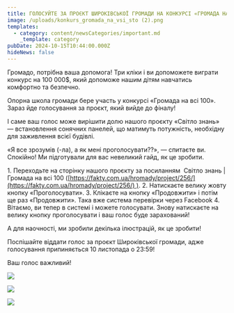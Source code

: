 ```yaml
---
title: ГОЛОСУЙТЕ ЗА ПРОЄКТ ШИРОКІВСЬКОЇ ГРОМАДИ НА КОНКУРСІ «ГРОМАДА НА ВСІ 100»!
image: /uploads/konkurs_gromada_na_vsi_sto (2).png
templates:
  - category: content/newsCategories/important.md
    _template: category
pubDate: 2024-10-15T10:44:00.000Z
hideNews: false
---
```


Громадо, потрібна ваша допомога! Три кліки і ви допоможете виграти конкурс на 100 000$, який допоможе нашим дітям навчатись комфортно та безпечно.

Опорна школа громади бере участь у конкурсі «Громада на всі 100». Зараз йде голосування за проєкт, який вийде до фіналу!

І саме ваш голос може вирішити долю нашого проєкту «Світло знань» — встановлення сонячних панелей, що матимуть потужність, необхідну для заживлення всієї будівлі.

«Я все зрозумів (-ла), а як мені проголосувати??», — спитаєте ви. Спокійно! Ми підготували для вас невеликий гайд, як це зробити. 

1\. Переходьте на сторінку нашого проєкту за посиланням  Світло знань | Громада на всі 100 ([https://fakty.com.ua/hromady/project/256/](https://fakty.com.ua/hromady/project/256/) ).
2\. Натискаєте велику жовту кнопку «Проголосувати».
3\. Клікаєте на кнопку «Продовжити» і потім ще раз «Продовжити». Така вже система перевірки через Facebook 
4\. Вітаємо, ви тепер в системі і можете голосувати. Знову натискаєте на велику кнопку проголосувати і ваш голос буде зарахований!

А для наочності, ми зробили декілька ілюстрацій, як це зробити! 

Поспішайте віддати голос за проєкт Широківської громади, адже голосування припиняється 10 листопада о 23:59!

Ваш голос важливий!

![](</uploads/konkurs_gromada_na_vsi_sto (3).png>)

![](</uploads/konkurs_gromada_na_vsi_sto (4).png>)

![](</uploads/konkurs_gromada_na_vsi_sto (1).png>)
